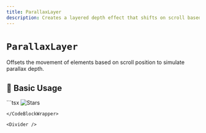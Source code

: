 ```yaml
---
title: ParallaxLayer
description: Creates a layered depth effect that shifts on scroll based on speed.
---
```



# `ParallaxLayer`

Offsets the movement of elements based on scroll position to simulate parallax depth.

<Divider />

## 🚀 Basic Usage

<CodeBlockWrapper language="tsx">
  ```tsx
  <ParallaxLayer speed={-0.3}>
    <img src="/images/decor/stars.svg" alt="Stars" />
  </ParallaxLayer>

```
</CodeBlockWrapper>

<Divider />
```
